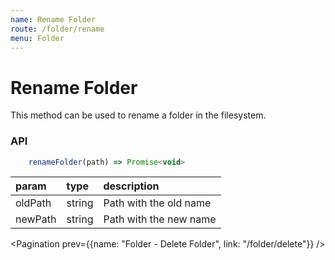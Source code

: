 ```yaml
---
name: Rename Folder
route: /folder/rename
menu: Folder
---
```



# Rename Folder

This method can be used to rename a folder in the filesystem.

### API

```js
    renameFolder(path) => Promise<void>
```

|param|type|description|
|:--|:--|:--|
|oldPath|string|Path with the old name|
|newPath|string|Path with the new name|

<Pagination prev={{name: "Folder - Delete Folder", link: "/folder/delete"}} />
